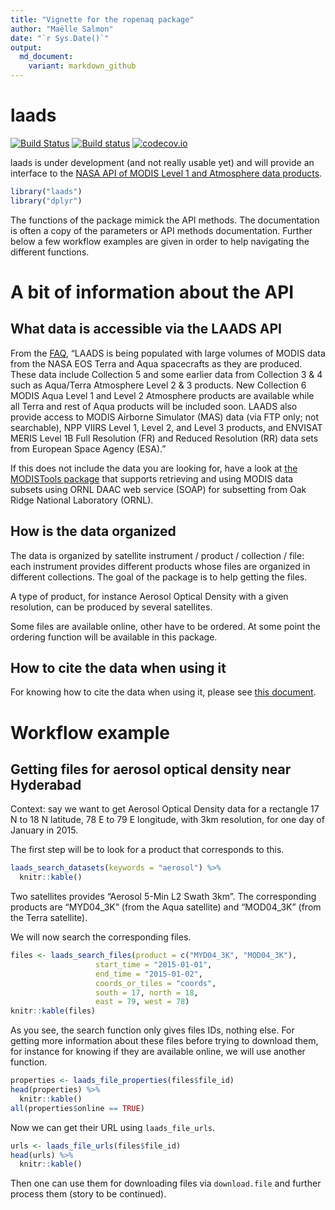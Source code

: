 ```yaml
---
title: "Vignette for the ropenaq package"
author: "Maëlle Salmon"
date: "`r Sys.Date()`"
output:
  md_document:
    variant: markdown_github
---
```

laads
=============

[![Build Status](https://travis-ci.org/masalmon/laads.svg?branch=master)](https://travis-ci.org/masalmon/laads)
[![Build status](https://ci.appveyor.com/api/projects/status/34wgko37ruq0xa2s?svg=true)](https://ci.appveyor.com/project/masalmon/laads)
[![codecov.io](https://codecov.io/github/masalmon/laads/coverage.svg?branch=master)](https://codecov.io/github/masalmon/laads?branch=master)

laads is under development (and not really usable yet) and will provide an interface to the [NASA API of MODIS Level 1 and Atmosphere data products](https://ladsweb.nascom.nasa.gov/data/api.html).

```r
library("laads")
library("dplyr")
```

The functions of the package mimick the API methods. The documentation is often a copy of the parameters or API methods documentation. Further below a few workflow examples are given in order to help navigating the different functions.

# A bit of information about the API

## What data is accessible via the LAADS API

From the [FAQ](http://modaps.nascom.nasa.gov/services/faq/), "LAADS is being populated with large volumes of MODIS data from the NASA EOS Terra and Aqua spacecrafts as they are produced. These data include Collection 5 and some earlier data from Collection 3 & 4 such as Aqua/Terra Atmosphere Level 2 & 3 products. New Collection 6 MODIS Aqua Level 1 and Level 2 Atmosphere products are available while all Terra and rest of Aqua products will be included soon. LAADS also provide access to MODIS Airborne Simulator (MAS) data (via FTP only; not searchable), NPP VIIRS Level 1, Level 2, and Level 3 products, and ENVISAT MERIS Level 1B Full Resolution (FR) and Reduced Resolution (RR) data sets from European Space Agency (ESA)."

If this does not include the data you are looking for, have a look at [the MODISTools package](https://github.com/seantuck12/MODISTools) that supports retrieving and using MODIS data subsets using ORNL DAAC web service (SOAP) for subsetting from Oak Ridge National Laboratory (ORNL).

## How is the data organized

The data is organized by satellite instrument / product / collection / file: each instrument provides different products whose files are organized in different collections. The goal of the package is to help getting the files. 

A type of product, for instance Aerosol Optical Density with a given resolution, can be produced by several satellites.

Some files are available online, other have to be ordered. At some point the ordering function will be available in this package.

## How to cite the data when using it

For knowing how to cite the data when using it, please see [this document](http://modaps.nascom.nasa.gov/services/faq/LAADS_Data-Use_Citation_Policies.pdf).

# Workflow example

## Getting files for aerosol optical density near Hyderabad

Context: say we want to get Aerosol Optical Density data for a rectangle 17 N to 18 N latitude, 78 E to 79 E longitude, with 3km resolution, for one day of January in 2015. 

The first step will be to look for a product that corresponds to this.

```r
laads_search_datasets(keywords = "aerosol") %>%
  knitr::kable()
```

Two satellites provides "Aerosol 5-Min L2 Swath 3km". The corresponding products are "MYD04_3K" (from the Aqua satellite) and "MOD04_3K" (from the Terra satellite).

We will now search the corresponding files.

```r
files <- laads_search_files(product = c("MYD04_3K", "MOD04_3K"),
                   start_time = "2015-01-01",
                   end_time = "2015-01-02",
                   coords_or_tiles = "coords",
                   south = 17, north = 18,
                   east = 79, west = 78) 
knitr::kable(files)
```

As you see, the search function only gives files IDs, nothing else. For getting more information about these files before trying to download them, for instance for knowing if they are available online, we will use another function.

```r
properties <- laads_file_properties(files$file_id) 
head(properties) %>%
  knitr::kable()
all(properties$online == TRUE)
```

Now we can get their URL using `laads_file_urls`.

```r
urls <- laads_file_urls(files$file_id) 
head(urls) %>%
  knitr::kable()

```

Then one can use them for downloading files via `download.file` and further process them (story to be continued).

